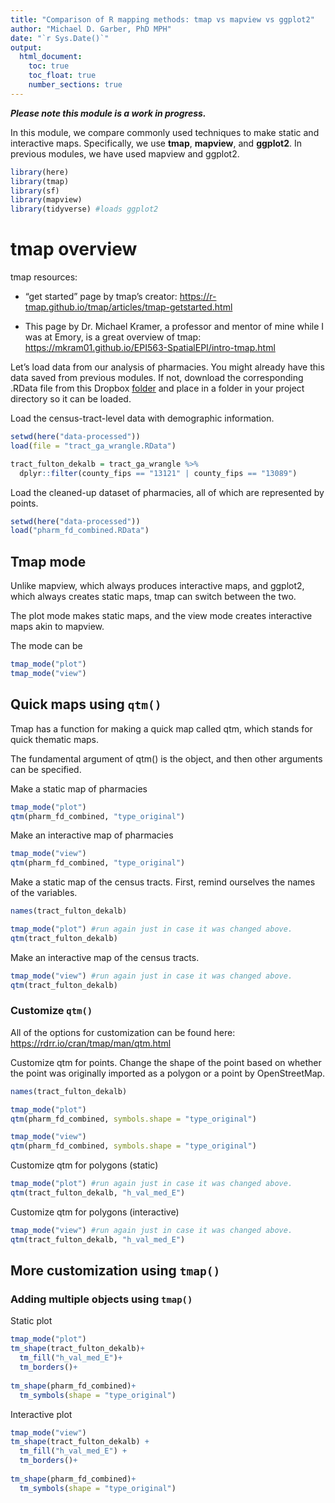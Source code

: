 ```yaml
---
title: "Comparison of R mapping methods: tmap vs mapview vs ggplot2"
author: "Michael D. Garber, PhD MPH"
date: "`r Sys.Date()`"
output:
  html_document:
    toc: true
    toc_float: true
    number_sections: true
---
```


***Please note this module is a work in progress.***

In this module, we compare commonly used techniques to make static and interactive maps. Specifically, we use **tmap**, **mapview**, and **ggplot2**. In previous modules, we have used mapview and ggplot2.

```r
library(here)
library(tmap)
library(sf)
library(mapview)
library(tidyverse) #loads ggplot2
```

# tmap overview

tmap resources:

-   "get started" page by tmap's creator: <https://r-tmap.github.io/tmap/articles/tmap-getstarted.html>

-   This page by Dr. Michael Kramer, a professor and mentor of mine while I was at Emory, is a great overview of tmap: <https://mkram01.github.io/EPI563-SpatialEPI/intro-tmap.html>

Let's load data from our analysis of pharmacies. You might already have this data saved from previous modules. If not, download the corresponding .RData file from this Dropbox [folder](https://www.dropbox.com/sh/ff85l058vl82wwy/AABKygH3PhQkausaxOcIgO0Sa?dl=0) and place in a folder in your project directory so it can be loaded.

Load the census-tract-level data with demographic information.

```r
setwd(here("data-processed"))
load(file = "tract_ga_wrangle.RData")
```

```r
tract_fulton_dekalb = tract_ga_wrangle %>% 
  dplyr::filter(county_fips == "13121" | county_fips == "13089") 
```

Load the cleaned-up dataset of pharmacies, all of which are represented by points.

```r
setwd(here("data-processed"))
load("pharm_fd_combined.RData")
```

## Tmap mode

Unlike mapview, which always produces interactive maps, and ggplot2, which always creates static maps, tmap can switch between the two.

The plot mode makes static maps, and the view mode creates interactive maps akin to mapview.

The mode can be

```r
tmap_mode("plot")
tmap_mode("view")
```

## Quick maps using `qtm()`

Tmap has a function for making a quick map called qtm, which stands for quick thematic maps.

The fundamental argument of qtm() is the object, and then other arguments can be specified.

Make a static map of pharmacies

```r
tmap_mode("plot")
qtm(pharm_fd_combined, "type_original")
```

Make an interactive map of pharmacies

```r
tmap_mode("view")
qtm(pharm_fd_combined, "type_original")
```

Make a static map of the census tracts. First, remind ourselves the names of the variables.

```r
names(tract_fulton_dekalb)
```

```r
tmap_mode("plot") #run again just in case it was changed above.
qtm(tract_fulton_dekalb)
```

Make an interactive map of the census tracts.

```r
tmap_mode("view") #run again just in case it was changed above.
qtm(tract_fulton_dekalb)
```

### Customize `qtm()`

All of the options for customization can be found here: <https://rdrr.io/cran/tmap/man/qtm.html>

Customize qtm for points. Change the shape of the point based on whether the point was originally imported as a polygon or a point by OpenStreetMap.

```r
names(tract_fulton_dekalb)
```

```r
tmap_mode("plot")
qtm(pharm_fd_combined, symbols.shape = "type_original")
```

```r
tmap_mode("view")
qtm(pharm_fd_combined, symbols.shape = "type_original")
```

Customize qtm for polygons (static)

```r
tmap_mode("plot") #run again just in case it was changed above.
qtm(tract_fulton_dekalb, "h_val_med_E")
```

Customize qtm for polygons (interactive)

```r
tmap_mode("view") #run again just in case it was changed above.
qtm(tract_fulton_dekalb, "h_val_med_E")
```

## More customization using `tmap()`

### Adding multiple objects using `tmap()`

Static plot

```r
tmap_mode("plot")
tm_shape(tract_fulton_dekalb)+
  tm_fill("h_val_med_E")+
  tm_borders()+
  
tm_shape(pharm_fd_combined)+
  tm_symbols(shape = "type_original")
```

Interactive plot

```r
tmap_mode("view")
tm_shape(tract_fulton_dekalb) +
  tm_fill("h_val_med_E") +
  tm_borders()+
  
tm_shape(pharm_fd_combined)+
  tm_symbols(shape = "type_original")
```
